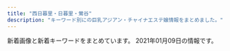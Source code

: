 ```yaml
---
title: "西日暮里・日暮里・鶯谷"
description: "キーワード別にの巨乳アジアン・チャイナエステ嬢情報をまとめました。"
---
```


新着画像と新着キーワードをまとめています。
2021年01月09日の情報です。

<DmmAffiliateIns />
<KeywordTable
  shops={
    [
    {
        "station": "JR\u897f\u65e5\u66ae\u91cc\u99c5",
        "url": "http://onkyoukou.tyo.cm/",
        "img_links": [
            "http://onkyoukou.tyo.cm/images/top.png",
            "http://onkyoukou.tyo.cm/images/acc1.jpg",
            "http://onkyoukou.tyo.cm/photos/sites/88/2017/03/staff1.jpg",
            "http://onkyoukou.tyo.cm/images/mobile.jpg",
            "http://onkyoukou.tyo.cm/images/n1.jpg",
            "http://onkyoukou.tyo.cm/images/s_link.jpg",
            "http://onkyoukou.tyo.cm/photos/sites/88/2017/03/staff4.jpg",
            "http://onkyoukou.tyo.cm/images/acc2.jpg",
            "http://onkyoukou.tyo.cm/images/s_staff.jpg",
            "http://onkyoukou.tyo.cm/images/n3.jpg",
            "http://onkyoukou.tyo.cm/photos/sites/88/2017/03/staff2.jpg",
            "http://onkyoukou.tyo.cm/images/s_staff1.jpg",
            "http://onkyoukou.tyo.cm/images/nbj3.jpg",
            "http://onkyoukou.tyo.cm/images/face_bj.jpg",
            "http://onkyoukou.tyo.cm/images/s_news.jpg",
            "http://onkyoukou.tyo.cm/images/s_mobile.jpg",
            "http://onkyoukou.tyo.cm/images/s_pick.jpg",
            "http://onkyoukou.tyo.cm/images/s_face.jpg",
            "http://onkyoukou.tyo.cm/images/face_bj3.jpg",
            "http://onkyoukou.tyo.cm/images/nbj1.jpg",
            "http://onkyoukou.tyo.cm/images/line.jpg",
            "http://onkyoukou.tyo.cm/photos/sites/88/2020/03/2020030111163079.jpg",
            "http://onkyoukou.tyo.cm/images/acc3.jpg"
        ],
        "keywords": {
            "88": 6,
            "87": 3,
            "C": 13,
            "86": 3
        },
        "name": "\u6e29\u99a8\u6e2f-\u304a\u3093\u304d\u3087\u3046\u3053\u3046-"
    },
    {
        "url": "http://www.ai-lian.work/",
        "name": "\u5fc3\u7f8e",
        "keywords": {},
        "station": "JR\u9daf\u8c37\u99c5\u5317\u53e3",
        "img_links": [
            "http://www.ai-lian.work/images/mobile.jpg",
            "http://www.ai-lian.work/images/tel.jpg",
            "http://www.ai-lian.work/images/int1.jpg",
            "http://www.ai-lian.work/images/staff_t.jpg",
            "http://www.ai-lian.work/images/interior_t.jpg",
            "http://www.ai-lian.work/images/news.jpg",
            "http://www.ai-lian.work/images/sys1.jpg",
            "http://www.ai-lian.work/images/1.jpg",
            "http://www.ai-lian.work/img/aya1.jpg",
            "http://www.ai-lian.work/images/ta.jpg",
            "http://www.ai-lian.work/images/int2.jpg",
            "http://www.ai-lian.work/images/line.png",
            "http://www.ai-lian.work/images/head.jpg",
            "http://www.ai-lian.work/images/3.jpg",
            "http://www.ai-lian.work/images/rec1.jpg",
            "http://www.ai-lian.work/img/saya1.jpg",
            "http://www.ai-lian.work/images/2.jpg",
            "http://www.ai-lian.work/img/yui1.jpg"
        ]
    },
    {
        "img_links": [
            "http://momo.tyo.cm/images/tit04.png",
            "http://momo.tyo.cm/images/tit_link01.png",
            "http://momo.tyo.cm/photos/sites/53/2020/08/2020083106342164.jpg",
            "http://momo.tyo.cm/images/top_slider02.jpg",
            "http://momo.tyo.cm/images/tit03.png",
            "http://momo.tyo.cm/images/border02.png",
            "http://momo.tyo.cm/images/border01.png",
            "http://momo.tyo.cm/images/nav_link04.png",
            "http://momo.tyo.cm/images/nav_link02.png",
            "http://momo.tyo.cm/images/nav_link01.png",
            "http://momo.tyo.cm/images/tit_com02.png",
            "http://momo.tyo.cm/images/pagetop.png",
            "http://momo.tyo.cm/images/tit_com05.png",
            "http://momo.tyo.cm/images/nav_link06.png",
            "http://momo.tyo.cm/photos/sites/53/2020/08/2020083106342133.jpg",
            "http://momo.tyo.cm/images/tit_com04.png",
            "http://momo.tyo.cm/images/tit_staff.png",
            "http://momo.tyo.cm/photos/sites/53/2020/12/2020120110412383.jpg",
            "http://momo.tyo.cm/images/tit05.png",
            "http://momo.tyo.cm/images/nav_link05.png",
            "http://momo.tyo.cm/images/tit01.png",
            "http://momo.tyo.cm/images/bg_pick.png",
            "http://momo.tyo.cm/photos/sites/53/2020/12/202012011041246.jpg",
            "http://momo.tyo.cm/images/top_slider01.jpg",
            "http://momo.tyo.cm/images/tit_com.png",
            "http://momo.tyo.cm/images/tit_com01.png",
            "http://momo.tyo.cm/images/tit_com03.png",
            "http://momo.tyo.cm/images/news.png",
            "http://momo.tyo.cm/images/nav_link03.png",
            "http://momo.tyo.cm/images/tit02.png"
        ],
        "url": "http://momo.tyo.cm/",
        "name": "\u6843",
        "keywords": {
            "86": 15,
            "85": 5,
            "D": 20
        },
        "station": "JR\u65e5\u66ae\u91cc\u99c5\u5357\u53e3"
    },
    {
        "keywords": {
            "C": 21
        },
        "name": "\u5065\u7f8e\u5802",
        "img_links": [
            "http://es-rlx.com/staff/yuki/01mb.jpg",
            "http://es-rlx.com/img/ttl_rec.png",
            "http://es-rlx.com/img/access/kanban.png",
            "http://es-rlx.com/staff/yuki/01.jpg",
            "http://es-rlx.com/staff/sakura/01mb.jpg",
            "http://es-rlx.com/img/ttl_mobile.png",
            "http://es-rlx.com/img/access/road04.jpg",
            "http://es-rlx.com/staff/rumi/01.jpg",
            "http://es-rlx.com/pic/top2.jpg",
            "http://es-rlx.com/pic/head.png",
            "http://es-rlx.com/img/access/roaddm.png",
            "http://es-rlx.com/staff/rumi/01mb.jpg",
            "http://es-rlx.com/i/files/homeimg.jpg",
            "http://es-rlx.com/staff/anna/01mb.jpg",
            "http://es-rlx.com/img/access/road02.jpg",
            "http://es-rlx.com/staff/minami/01.jpg",
            "http://es-rlx.com/img/access/road01.jpg",
            "http://es-rlx.com/pic/top3.jpg",
            "http://es-rlx.com/staff/anna/01.jpg",
            "http://es-rlx.com/img/ft_tel.png",
            "http://es-rlx.com/img/access/road03.jpg",
            "http://es-rlx.com/pic/top1.jpg",
            "http://es-rlx.com/img/youtube.jpg",
            "http://es-rlx.com/staff/mai/01mb.jpg",
            "http://es-rlx.com/staff/minami/01mb.jpg",
            "http://es-rlx.com/staff/mai/01.jpg",
            "http://es-rlx.com/staff/sakura/01.jpg",
            "http://es-rlx.com/img/ttl_tnew.png",
            "http://es-rlx.com/img/ttl_staff.png"
        ],
        "station": "JR\u9daf\u8c37\u99c5\u5317\u53e3",
        "url": "http://es-rlx.com/"
    },
    {
        "keywords": {},
        "name": "\u9234-\u3059\u305a-",
        "img_links": [
            "http://www.suzu.esjp.info/interior/3.jpg",
            "http://www.suzu.esjp.info/files/003.jpg",
            "http://www.suzu.esjp.info/files/0101.jpg",
            "http://www.suzu.esjp.info/images/coupon/info.png",
            "http://www.suzu.esjp.info/files/001.jpg",
            "http://www.suzu.esjp.info/images/coupon/presented.png",
            "http://www.suzu.esjp.info/interior/1.jpg",
            "http://www.suzu.esjp.info/interior/2.jpg",
            "http://www.suzu.esjp.info/files/002.jpg",
            "http://www.suzu.esjp.info/files/0101-02.jpg",
            "http://www.suzu.esjp.info/interior/4.jpg",
            "http://www.suzu.esjp.info/interior/5.jpg",
            "http://www.suzu.esjp.info/images/campaign.jpg",
            "http://www.suzu.esjp.info/files/0101-03.jpg",
            "http://www.suzu.esjp.info/images/top-mobile.jpg",
            "http://www.suzu.esjp.info/interior/6.jpg"
        ],
        "url": "http://www.suzu.esjp.info/",
        "station": "JR\u897f\u65e5\u66ae\u91cc\u99c5"
    },
    {
        "img_links": [
            "https://www.sofia-est.com/img/material/gm1_rollout.png",
            "https://www.sofia-est.com/img/girl/list/s85_list.jpg",
            "https://www.sofia-est.com/img/girl/thumb/s92_1.jpg",
            "https://www.sofia-est.com/img/girl/thumb/s57_3.jpg",
            "https://www.sofia-est.com/img/top/topslide20141211.jpg",
            "https://www.sofia-est.com/img/material/mob_t2.jpg",
            "https://www.sofia-est.com/img/material/photo7.jpg",
            "https://www.sofia-est.com/img/girl/thumb/s81_2.jpg",
            "https://www.sofia-est.com/img/girl/thumb/s94_1.jpg",
            "https://www.sofia-est.com/img/material/coursepoint_rev2.png",
            "https://www.sofia-est.com/img/girl/thumb/s84_2.jpg",
            "https://www.sofia-est.com/img/material/page6_subt1.png",
            "https://www.sofia-est.com/img/girl/thumb/s84_1.jpg",
            "https://www.sofia-est.com/img/girl/thumb/s81_1.jpg",
            "https://www.sofia-est.com/img/girl/thumb/s57_1.jpg",
            "https://www.sofia-est.com/img/girl/thumb/s57_4.jpg",
            "https://www.sofia-est.com/img/girl/thumb/s81_3.jpg",
            "https://www.sofia-est.com/img/girl/main/s81_1.jpg",
            "https://www.sofia-est.com/img/material/photo4.jpg",
            "https://www.sofia-est.com/img/what/emoji_usi.png",
            "https://www.sofia-est.com/img/material/top_twitter.png",
            "https://www.sofia-est.com/img/girl/list/s97_list.jpg",
            "https://www.sofia-est.com/img/material/top_camp.png",
            "https://www.sofia-est.com/img/material/mob_t1.jpg",
            "https://www.sofia-est.com/img/banner/koko_120x60.png",
            "https://www.sofia-est.com/img/what/coupon202009.png",
            "https://www.sofia-est.com/img/girl/thumb/s100_2.jpg",
            "https://www.sofia-est.com/img/material/top_kodawariimg1.jpg",
            "https://www.sofia-est.com/img/girl/main/s56_1.jpg",
            "https://www.sofia-est.com/img/material/mob_youtube.png",
            "https://www.sofia-est.com/img/girl/list/s84_list.jpg",
            "https://www.sofia-est.com/img/material/movieicon.png",
            "https://www.sofia-est.com/img/material/courseoption_rev1.png",
            "https://www.sofia-est.com/img/material/page8_subt1.png",
            "https://www.sofia-est.com/img/material/gm3_rollout.png",
            "https://www.sofia-est.com/img/girl/thumb/s55_1.jpg",
            "https://www.sofia-est.com/img/material/photo5.jpg",
            "https://www.sofia-est.com/img/girl/list/s100_list.jpg",
            "https://www.sofia-est.com/img/girl/list/s92_list.jpg",
            "https://www.sofia-est.com/img/material/gm6_rollout.png",
            "https://www.sofia-est.com/img/material/page5_subt1.png",
            "https://www.sofia-est.com/img/girl/thumb/s89_1.jpg",
            "https://www.sofia-est.com/img/material/photo1.jpg",
            "https://www.sofia-est.com/img/material/top_kodawari.png",
            "https://www.sofia-est.com/img/girl/thumb/s57_2.jpg",
            "https://www.sofia-est.com/img/material/sd_rt_btn.png",
            "https://www.sofia-est.com/img/material/page3_1_subt1.png",
            "https://www.sofia-est.com/img/material/mob_t5.jpg",
            "https://www.sofia-est.com/img/material/movie_right_yaji.png",
            "https://www.sofia-est.com/img/girl/main/s84_1.jpg",
            "https://www.sofia-est.com/img/material/course_tanta2.png",
            "https://www.sofia-est.com/img/girl/mobilepickup/mobilepickup20200302124127.jpg",
            "https://www.sofia-est.com/img/material/page4_subt1.png",
            "https://www.sofia-est.com/img/girl/list/s94_list.jpg",
            "https://www.sofia-est.com/img/material/noimg_m.jpg",
            "https://www.sofia-est.com/img/material/mob_t3.jpg",
            "https://www.sofia-est.com/img/material/top_newface.png",
            "https://www.sofia-est.com/img/material/pagetop_rollout.png",
            "https://www.sofia-est.com/img/girl/list/s55_list.jpg",
            "https://www.sofia-est.com/img/girl/main/s57_1.jpg",
            "https://www.sofia-est.com/img/material/photo8.jpg",
            "https://www.sofia-est.com/img/material/yakusoku.png",
            "https://www.sofia-est.com/img/material/top_movie.png",
            "https://www.sofia-est.com/img/material/page5_subt2.png",
            "https://www.sofia-est.com/img/girl/thumb/s89_2.jpg",
            "https://www.sofia-est.com/img/material/gm4_rollout.png",
            "https://www.sofia-est.com/img/material/mob_t4.jpg",
            "https://www.sofia-est.com/img/girl/list/s99_list.jpg",
            "https://www.sofia-est.com/img/material/page6_subt2.png",
            "https://www.sofia-est.com/img/girl/thumb/s97_2.jpg",
            "https://www.sofia-est.com/img/girl/thumb/s99_1.jpg",
            "https://www.sofia-est.com/img/girl/pickup/pickup20200111122329.jpg",
            "https://www.sofia-est.com/img/material/top_infomation.png",
            "https://www.sofia-est.com/img/girl/list/s56_list.jpg",
            "https://www.sofia-est.com/img/girl/thumb/s81_5.jpg",
            "https://www.sofia-est.com/img/material/photo2.jpg",
            "https://www.sofia-est.com/img/girl/thumb/s85_3.jpg",
            "https://www.sofia-est.com/img/girl/main/s100_1.jpg",
            "https://www.sofia-est.com/img/material/noimg_thumb.jpg",
            "https://www.sofia-est.com/img/material/movie20141210.jpg",
            "https://www.sofia-est.com/img/material/photo6.jpg",
            "https://www.sofia-est.com/img/material/gm5_rollout.png",
            "https://www.sofia-est.com/img/material/page8_subt2.png",
            "https://www.sofia-est.com/img/material/top_news.png",
            "https://www.sofia-est.com/img/material/top_about.png",
            "https://www.sofia-est.com/img/material/hosi5.png",
            "https://www.sofia-est.com/img/material/top_pickup.png",
            "https://www.sofia-est.com/img/girl/main/s89_1.jpg",
            "https://www.sofia-est.com/img/material/page7_subt1.png",
            "https://www.sofia-est.com/img/material/photo3.jpg",
            "https://www.sofia-est.com/img/girl/main/s99_1.jpg",
            "https://www.sofia-est.com/img/material/page6_subt3.png",
            "https://www.sofia-est.com/img/material/iph.png",
            "https://www.sofia-est.com/img/material/doublecourse_rev1.png",
            "https://www.sofia-est.com/img/girl/pickup/pickup20191220093623.jpg",
            "https://www.sofia-est.com/img/girl/thumb/s100_1.jpg",
            "https://www.sofia-est.com/img/girl/thumb/s56_2.jpg",
            "https://www.sofia-est.com/img/material/mobileqr.png",
            "https://www.sofia-est.com/img/material/page4_subt2.png",
            "https://www.sofia-est.com/img/girl/main/s97_1.jpg",
            "https://www.sofia-est.com/img/girl/thumb/s99_2.jpg",
            "https://www.sofia-est.com/img/material/page3_subt1.png",
            "https://www.sofia-est.com/img/girl/pickup/pickup20191220093702.jpg",
            "https://www.sofia-est.com/img/girl/thumb/s85_2.jpg",
            "https://www.sofia-est.com/img/top/topslide20141210.jpg",
            "https://www.sofia-est.com/img/girl/list/s89_list.jpg",
            "https://www.sofia-est.com/img/girl/pickup/pickup20190509222453.jpg",
            "https://www.sofia-est.com/img/material/photobig.jpg",
            "https://www.sofia-est.com/img/material/noimg_b.jpg",
            "https://www.sofia-est.com/img/girl/thumb/s81_4.jpg",
            "https://www.sofia-est.com/img/material/gm2_rollout.png",
            "https://www.sofia-est.com/img/girl/thumb/s56_1.jpg",
            "https://www.sofia-est.com/img/material/movie_left_yaji.png",
            "https://www.sofia-est.com/img/material/page3_1_subt2.png",
            "https://www.sofia-est.com/img/girl/list/s81_list.jpg",
            "https://www.sofia-est.com/img/material/phototxt.jpg",
            "https://www.sofia-est.com/img/girl/thumb/s85_1.jpg",
            "https://www.sofia-est.com/img/girl/list/s57_list.jpg",
            "https://www.sofia-est.com/img/girl/pickup/pickup20180411052859.jpg",
            "https://www.sofia-est.com/img/material/page2_subt1.png",
            "https://www.sofia-est.com/img/girl/main/s85_1.jpg",
            "https://www.sofia-est.com/img/girl/thumb/s97_1.jpg",
            "https://www.sofia-est.com/img/material/course_tanta1.png",
            "https://www.sofia-est.com/img/top/topslide20150918.jpg"
        ],
        "keywords": {
            "E": 2,
            "\u30bb\u30af\u30b7\u30fc": 24,
            "G": 2
        },
        "url": "https://www.sofia-est.com/",
        "station": "JR\u65e5\u66ae\u91cc\u99c5\u5357\u53e3",
        "name": "\u30bd\u30d5\u30a3\u30a2"
    },
    {
        "station": "JR\u65e5\u66ae\u91cc\u99c5",
        "url": "http://www.night.ne.jp/tokyo/hayasi/",
        "img_links": [
            "http://www.night.ne.jp/nightnet/img/10.jpg",
            "http://www.night.ne.jp/nightnet/img/16.jpg",
            "http://www.night.ne.jp/_format/P/img/over_msg_01.jpg",
            "http://www.night.ne.jp/tokyo/hayasi/img/view_5.jpg",
            "http://www.night.ne.jp/tokyo/hayasi/img/index_view.jpg",
            "http://www.night.ne.jp/nightnet/img/6.jpg",
            "http://www.night.ne.jp/_format/W/img/whats_view.jpg",
            "http://www.night.ne.jp/nightnet/img/1.jpg",
            "http://www.night.ne.jp/nightnet/img/13.jpg",
            "http://www.night.ne.jp/nightnet/img/17.jpg",
            "http://www.night.ne.jp/tokyo/hayasi/img/view_3.jpg",
            "http://www.night.ne.jp/nightnet/img/11.jpg",
            "http://www.night.ne.jp/nightnet/img/15.jpg",
            "http://www.night.ne.jp/tokyo/hayasi/img/view_4.jpg",
            "http://www.night.ne.jp/nightnet/img/12a.jpg",
            "http://www.night.ne.jp/tokyo/hayasi/img/index_top.jpg",
            "http://www.night.ne.jp/tokyo/hayasi/img/view_1.jpg",
            "http://www.night.ne.jp/nightnet/img/4.jpg",
            "http://www.night.ne.jp/_format/P/img/over_msg_02.jpg",
            "http://www.night.ne.jp/tokyo/hayasi/img/index.jpg",
            "http://www.night.ne.jp/nightnet/img/2.jpg",
            "http://www.night.ne.jp/nightnet/img/14.jpg",
            "http://www.night.ne.jp/tokyo/hayasi/img_staff/g_7181.jpg",
            "http://www.night.ne.jp/_format/P/img/whats_news.jpg",
            "http://www.night.ne.jp/nightnet/img/7.jpg",
            "http://www.night.ne.jp/nightnet/img/3.jpg",
            "http://www.night.ne.jp/tokyo/hayasi/img/qr_code.jpg",
            "http://www.night.ne.jp/nightnet/img/8.jpg",
            "http://www.night.ne.jp/nightnet/img/9.jpg",
            "http://www.night.ne.jp/tokyo/hayasi/img/view_2.jpg",
            "http://www.night.ne.jp/tokyo/hayasi/img/view_6.jpg",
            "http://www.night.ne.jp/_format/P/img/index_enter_1.jpg",
            "http://www.night.ne.jp/nightnet/img/5.jpg"
        ],
        "name": "\u6797\u30de\u30c3\u30b5\u30fc\u30b8",
        "keywords": {}
    },
    {
        "name": "\u30e8\u30f3\u30bc",
        "station": "JR\u65e5\u66ae\u91cc\u99c5\u6771\u53e3",
        "img_links": [
            "http://yonze.m-relax.net/images/bar-photo.png",
            "http://yonze.m-relax.net/pic/pic3.jpg",
            "http://yonze.m-relax.net/images/cam20201201.png",
            "http://yonze.m-relax.net/images/b-tel2.png",
            "http://yonze.m-relax.net/images/bar-cam.png",
            "http://yonze.m-relax.net/images/bar-greeting.png",
            "http://yonze.m-relax.net/images/bar-midasi1.png",
            "http://yonze.m-relax.net/images/cam.png",
            "http://yonze.m-relax.net/images/pic-imihi2.jpg",
            "http://yonze.m-relax.net/pic/pic2.jpg",
            "http://yonze.m-relax.net/pic/pic1.jpg"
        ],
        "url": "http://yonze.m-relax.net/",
        "keywords": {}
    },
    {
        "station": "JR\u65e5\u66ae\u91cc\u99c5\u6771\u53e3",
        "img_links": [
            "http://esthe-aroma.red/images/staff_s.png",
            "http://esthe-aroma.red/images/precau.png",
            "http://esthe-aroma.red/images/r4.jpg",
            "http://esthe-aroma.red/images/sruru.jpg",
            "http://esthe-aroma.red/images/top.png",
            "http://esthe-aroma.red/images/line.jpg",
            "http://esthe-aroma.red/images/evetop.png",
            "http://esthe-aroma.red/images/cg03.jpg",
            "http://esthe-aroma.red/link/menlog.jpg",
            "http://esthe-aroma.red/images/cg02.jpg",
            "http://esthe-aroma.red/images/cg04.jpg",
            "http://esthe-aroma.red/images/kan.jpg",
            "http://esthe-aroma.red/images/cg00.jpg",
            "http://esthe-aroma.red/images/news.png",
            "http://esthe-aroma.red/images/cg05.jpg",
            "http://esthe-aroma.red/images/cg06.jpg",
            "http://esthe-aroma.red/images/r2.jpg",
            "http://esthe-aroma.red/images/line1.jpg",
            "http://esthe-aroma.red/images/imm.jpg",
            "http://esthe-aroma.red/images/cg01.jpg",
            "http://esthe-aroma.red/images/rec.png",
            "http://esthe-aroma.red/images/r1.jpg",
            "http://esthe-aroma.red/images/cg07.jpg",
            "http://esthe-aroma.red/images/cg08.jpg",
            "http://esthe-aroma.red/images/r3.jpg"
        ],
        "url": "http://esthe-aroma.red/",
        "keywords": {
            "D": 8,
            "86": 8
        },
        "name": "\u548c\u5408 \u308f\u3054\u3046"
    },
    {
        "station": "JR\u9daf\u8c37\u99c5\u5317\u53e3",
        "url": "http://lapis.tyo.cm/",
        "name": "\u30e9\u30d4\u30b9",
        "keywords": {
            "87": 4,
            "D": 16,
            "83": 4,
            "86": 8
        },
        "img_links": [
            "http://lapis.tyo.cm/images/top.png",
            "http://lapis.tyo.cm/images/s_face.jpg",
            "http://lapis.tyo.cm/images/s_link.jpg",
            "http://lapis.tyo.cm/images/nbj1.jpg",
            "http://lapis.tyo.cm/images/mobile.jpg",
            "http://lapis.tyo.cm/images/new.jpg",
            "http://lapis.tyo.cm/images/pick_bj1.jpg",
            "http://lapis.tyo.cm/photos/sites/75/2021/01/2021010407562697.jpg",
            "http://lapis.tyo.cm/images/s_staff.jpg",
            "http://lapis.tyo.cm/images/nbj3.jpg",
            "http://lapis.tyo.cm/photos/sites/75/2021/01/2021010407562290.jpg",
            "http://lapis.tyo.cm/images/s_pick.jpg",
            "http://lapis.tyo.cm/photos/sites/75/2021/01/2021010407562482.jpg",
            "http://lapis.tyo.cm/images/pick_bj3.jpg",
            "http://lapis.tyo.cm/images/s_blog.jpg",
            "http://lapis.tyo.cm/photos/sites/75/2021/01/2021010407562324.jpg"
        ]
    },
    {
        "img_links": [
            "http://www.relax-mirai.info/images/info02.jpg",
            "http://www.relax-mirai.info/images/m03.jpg",
            "http://www.relax-mirai.info/images/m04.jpg",
            "http://www.relax-mirai.info/images/risa1.jpg",
            "http://www.relax-mirai.info/images/info01.jpg",
            "http://www.relax-mirai.info/gals/risa1.jpg",
            "http://www.relax-mirai.info/gals/kaka1.jpg",
            "http://www.relax-mirai.info/images/sayuri1.jpg",
            "http://www.relax-mirai.info/gals/aki1.jpg",
            "http://www.relax-mirai.info/gals/emi1.jpg",
            "http://www.relax-mirai.info/images/momo1.jpg",
            "http://www.relax-mirai.info/images/qr.jpg",
            "http://www.relax-mirai.info/i/120/sayuri1.jpg",
            "http://www.relax-mirai.info/i/images/sayuri1.jpg",
            "http://www.relax-mirai.info/i/images/momo1.jpg",
            "http://www.relax-mirai.info/images/m02.jpg"
        ],
        "keywords": {},
        "url": "http://www.relax-mirai.info/",
        "station": "\u65e5\u66ae\u91cc\u99c5\u6771\u53e3",
        "name": "\u672a\u6765"
    },
    {
        "name": "\u706f\u308a\u5c4b",
        "station": "JR\u897f\u65e5\u66ae\u91cc\u99c5",
        "url": "http://chou.ies.bz/",
        "img_links": [
            "http://chou.ies.bz/images/s_staff.jpg",
            "http://chou.ies.bz/images/top.png",
            "http://chou.ies.bz/photos/sites/85/2019/12/2019120602315853.jpg",
            "http://chou.ies.bz/photos/sites/85/2020/12/2020121802483415.jpg",
            "http://chou.ies.bz/photos/sites/85/2019/06/2019062803491517.jpg",
            "http://chou.ies.bz/images/s_news.png",
            "http://chou.ies.bz/images/s_link.png",
            "http://chou.ies.bz/images/s1.png",
            "http://chou.ies.bz/photos/sites/85/2019/07/2019070106340260.jpg",
            "http://chou.ies.bz/images/s3.png",
            "http://chou.ies.bz/photos/sites/85/2019/07/2019070106333414.jpg",
            "http://chou.ies.bz/photos/sites/85/2020/10/2020100610370157.jpg",
            "http://chou.ies.bz/photos/sites/85/2019/07/2019070106320474.jpg",
            "http://chou.ies.bz/photos/sites/85/2019/07/2019070509385227.jpg",
            "http://chou.ies.bz/photos/sites/85/2020/12/2020120204150858.jpg",
            "http://chou.ies.bz/images/n1.jpg",
            "http://chou.ies.bz/images/s_pick.png",
            "http://chou.ies.bz/photos/sites/85/2020/10/2020100610383828.jpg",
            "http://chou.ies.bz/photos/sites/85/2020/12/2020120204265615.jpg",
            "http://chou.ies.bz/images/n3.png",
            "http://chou.ies.bz/images/mobile.png",
            "http://chou.ies.bz/photos/sites/85/2019/07/2019070106330942.jpg"
        ],
        "keywords": {
            "E": 1,
            "D": 9,
            "85": 1,
            "87": 1,
            "84": 2,
            "C": 1,
            "86": 7
        }
    },
    {
        "station": "JR\u9daf\u8c37\u99c5\u5317\u53e3",
        "keywords": {},
        "name": "\u30df\u30a1\u30aa\u30df\u30a1\u30aa",
        "img_links": [
            "http://www.es-ms.work/images/staff_t.jpg",
            "http://www.es-ms.work/images/s1.png",
            "http://www.es-ms.work/images/1.jpg",
            "http://www.es-ms.work/images/3.jpg",
            "http://www.es-ms.work/images/interior_t.jpg",
            "http://www.es-ms.work/images/int1.jpg",
            "http://www.es-ms.work/img/kaya1.jpg",
            "http://www.es-ms.work/staff/rina.jpg",
            "http://www.es-ms.work/images/2.jpg",
            "http://www.es-ms.work/images/int2.jpg",
            "http://www.es-ms.work/images/head.jpg",
            "http://www.es-ms.work/img/sayuri1.jpg",
            "http://www.es-ms.work/staff/sayuri.jpg",
            "http://www.es-ms.work/images/tg.jpg",
            "http://www.es-ms.work/images/sys.jpg",
            "http://www.es-ms.work/images/rec1.jpg",
            "http://www.es-ms.work/images/ac1.jpg",
            "http://www.es-ms.work/images/news.jpg",
            "http://www.es-ms.work/staff/kaya.jpg",
            "http://www.es-ms.work/img/rina1.jpg",
            "http://www.es-ms.work/images/rec2.jpg"
        ],
        "url": "http://www.es-ms.work/"
    },
    {
        "station": "JR\u65e5\u66ae\u91cc\u99c5\u6771\u53e3",
        "url": "http://massage-aroma.pink/",
        "name": "\u30d1\u30b8\u30e3\u30de",
        "img_links": [
            "http://massage-aroma.pink/images/nav-002.png",
            "http://massage-aroma.pink/images/cg06.jpg",
            "http://massage-aroma.pink/images/cg05.jpg",
            "http://massage-aroma.pink/images/nav-005.png",
            "http://massage-aroma.pink/images/nav-001.png",
            "http://massage-aroma.pink/images/cg03.jpg",
            "http://massage-aroma.pink/images/cg08.jpg",
            "http://massage-aroma.pink/images/tel.png",
            "http://massage-aroma.pink/images/no.png",
            "http://massage-aroma.pink/images/nav-006.png",
            "http://massage-aroma.pink/images/nav-003.png",
            "http://massage-aroma.pink/images/cg011.jpg",
            "http://massage-aroma.pink/images/cg061.jpg",
            "http://massage-aroma.pink/images/cg07.jpg",
            "http://massage-aroma.pink/images/cg04.jpg",
            "http://massage-aroma.pink/images/top001.png",
            "http://massage-aroma.pink/images/nav-004.png",
            "http://massage-aroma.pink/images/cg01.jpg"
        ],
        "keywords": {
            "86": 7,
            "D": 7
        }
    },
    {
        "station": "JR\u65e5\u66ae\u91cc\u99c5\u6771\u53e3",
        "img_links": [
            "http://www.es-minami.com/img/sayuri2.jpg",
            "http://www.es-minami.com/img/yuki1.jpg",
            "http://www.es-minami.com/gals/sakura1.jpg",
            "http://www.es-minami.com/img/sayuri1.jpg",
            "http://es-minami.com/gals/nana1.jpg",
            "http://es-minami.com/img/yuki1.jpg",
            "http://www.es-minami.com/img/mika2.jpg",
            "http://es-minami.com/images/sayuri2.jpg",
            "http://www.es-minami.com/images/mika2.jpg",
            "http://es-minami.com/img/riri1.jpg",
            "http://www.es-minami.com/gals/mika2.jpg",
            "http://es-minami.com/gals/mika1.jpg",
            "http://es-minami.com/gals/sayuri2.jpg",
            "http://www.es-minami.com/images/nana1.jpg",
            "http://www.es-minami.com/images/riri1.jpg",
            "http://www.es-minami.com/img/riri1.jpg",
            "http://es-minami.com/images/riri1.jpg",
            "http://www.es-minami.com/gals/sayuri2.jpg",
            "http://www.es-minami.com/images/staff-bar.png",
            "http://es-minami.com/images/nana1.jpg",
            "http://www.es-minami.com/images/mobole.png",
            "http://www.es-minami.com/img/mika1.jpg",
            "http://www.es-minami.com/images/rika1.jpg",
            "http://www.es-minami.com/gals/rika1.jpg",
            "http://es-minami.com/gals/sayuri1.jpg",
            "http://es-minami.com/images/news.png",
            "http://es-minami.com/img/sayuri1.jpg",
            "http://es-minami.com/gals/sakura1.jpg",
            "http://es-minami.com/img/mika2.jpg",
            "http://es-minami.com/img/sayuri2.jpg",
            "http://es-minami.com/images/yuki1.jpg",
            "http://es-minami.com/gals/yuki1.jpg",
            "http://es-minami.com/images/mobole.png",
            "http://www.es-minami.com/images/sayuri1.jpg",
            "http://es-minami.com/images/mika2.jpg",
            "http://es-minami.com/images/sayuri1.jpg",
            "http://www.es-minami.com/gals/sayuri1.jpg",
            "http://es-minami.com/images/mika1.jpg",
            "http://es-minami.com/gals/rika1.jpg",
            "http://www.es-minami.com/images/mika1.jpg",
            "http://www.es-minami.com/gals/mika1.jpg",
            "http://www.es-minami.com/images/sayuri2.jpg",
            "http://www.es-minami.com/images/yuki1.jpg",
            "http://es-minami.com/gals/mika2.jpg",
            "http://www.es-minami.com/gals/riri1.jpg",
            "http://www.es-minami.com/img/nana1.jpg",
            "http://es-minami.com/gals/riri1.jpg",
            "http://www.es-minami.com/gals/nana1.jpg",
            "http://es-minami.com/images/staff-bar.png",
            "http://es-minami.com/images/rika1.jpg",
            "http://es-minami.com/img/nana1.jpg",
            "http://www.es-minami.com/images/news.png",
            "http://www.es-minami.com/gals/yuki1.jpg",
            "http://es-minami.com/images/pick_staff6.jpg",
            "http://es-minami.com/img/mika1.jpg",
            "http://www.es-minami.com/images/pick_staff6.jpg"
        ],
        "name": "\u307f\u306a\u307f",
        "keywords": {},
        "url": "http://es-minami.com/"
    },
    {
        "name": "\u3082\u307f\u306e\u6728",
        "url": "https://mominoki.tyo.ac/",
        "img_links": [
            "https://mominoki.tyo.ac/images/themes/pink/no2.png",
            "https://mominoki.tyo.ac/images/room3.jpg",
            "https://mominoki.tyo.ac/images/themes/pink/line.png",
            "https://mominoki.tyo.ac/images/room4.jpg",
            "https://mominoki.tyo.ac/images/themes/pink/s_news.png",
            "https://mominoki.tyo.ac/images/themes/pink/r3.jpg",
            "https://mominoki.tyo.ac/images/themes/pink/s_ranking.png",
            "https://mominoki.tyo.ac/photos/sites/41/2020/09/2020092804344750.jpg",
            "https://mominoki.tyo.ac/images/room2.jpg",
            "https://mominoki.tyo.ac/photos/sites/41/2020/09/2020092804344859.jpg",
            "https://mominoki.tyo.ac/images/themes/pink/no1.png",
            "https://mominoki.tyo.ac/photos/sites/41/2020/11/2020111401222038.jpg",
            "https://mominoki.tyo.ac/images/themes/pink/s_pickup.png",
            "https://mominoki.tyo.ac/images/themes/pink/s_staff.png",
            "https://mominoki.tyo.ac/photos/sites/41/2020/09/2020092804344656.jpg",
            "https://mominoki.tyo.ac/images/themes/pink/s_link.png",
            "https://mominoki.tyo.ac/images/themes/pink/mobile.jpg",
            "https://mominoki.tyo.ac/photos/sites/41/2020/09/2020092801595154.jpg",
            "https://mominoki.tyo.ac/images/room1.jpg",
            "https://mominoki.tyo.ac/images/themes/pink/s_newface.png",
            "https://mominoki.tyo.ac/photos/sites/41/2020/09/2020092810535583.jpg"
        ],
        "keywords": {
            "D": 20,
            "87": 8,
            "86": 4,
            "C": 14,
            "E": 4,
            "85": 12
        },
        "station": "\u753a\u5c4b\u99c51\u756a\u51fa\u53e3"
    },
    {
        "img_links": [
            "http://www.hohoemi.es-relax.info/images/newsbar.jpg",
            "http://www.hohoemi.es-relax.info/i/room/r04.jpg",
            "http://www.hohoemi.es-relax.info/i/room/r02.jpg",
            "http://www.hohoemi.es-relax.info/gals/yuri1.jpg",
            "http://www.hohoemi.es-relax.info/images/nanami1.jpg",
            "http://www.hohoemi.es-relax.info/gals/monika1.jpg",
            "http://www.hohoemi.es-relax.info/i/room/r01.jpg",
            "http://www.hohoemi.es-relax.info/gals/mirai1.jpg",
            "http://www.hohoemi.es-relax.info/images/r05.jpg",
            "http://www.hohoemi.es-relax.info/images/img04.jpg",
            "http://www.hohoemi.es-relax.info/images/r02.jpg",
            "http://www.hohoemi.es-relax.info/images/img03.jpg",
            "http://www.hohoemi.es-relax.info/i/room/r03.jpg",
            "http://www.hohoemi.es-relax.info/images/r04.jpg",
            "http://www.hohoemi.es-relax.info/gals/nanami1.jpg",
            "http://www.hohoemi.es-relax.info/gals/egao1.jpg",
            "http://www.hohoemi.es-relax.info/images/r01.jpg",
            "http://www.hohoemi.es-relax.info/gals/rika1.jpg",
            "http://www.hohoemi.es-relax.info/gals/mimi1.jpg",
            "http://www.hohoemi.es-relax.info/gals/nana1.jpg",
            "http://www.hohoemi.es-relax.info/gals/karin1.jpg",
            "http://www.hohoemi.es-relax.info/images/r03.jpg",
            "http://www.hohoemi.es-relax.info/images/img02.jpg",
            "http://www.hohoemi.es-relax.info/gals/yuyu1.jpg",
            "http://www.hohoemi.es-relax.info/images/162-1.jpg"
        ],
        "name": "\u307b\u307b\u3048\u307f",
        "station": "JR\u897f\u65e5\u66ae\u91cc\u99c5",
        "keywords": {},
        "url": "http://www.hohoemi.es-relax.info/"
    },
    {
        "name": "\u306f\u305f\u3061",
        "url": "http://www.mac-riraku106.xyz/",
        "station": "JR\u65e5\u66ae\u91cc\u99c5\u5357\u53e3",
        "keywords": {
            "D": 46,
            "E": 6,
            "F": 3,
            "86": 18,
            "94": 3,
            "C": 20,
            "85": 16
        },
        "img_links": [
            "http://www.mac-riraku106.xyz/static/picture/2.jpg",
            "http://www.mac-riraku106.xyz/uploads/200818/1-200QQ554231G.jpg",
            "http://www.mac-riraku106.xyz/uploads/200501/1-200501125251121.jpg",
            "http://www.mac-riraku106.xyz/uploads/190906/1-1ZZ6125225A4.jpg",
            "http://www.mac-riraku106.xyz/uploads/190723/23-2.jpg",
            "http://www.mac-riraku106.xyz/static/picture/top-img03.png",
            "http://www.mac-riraku106.xyz/uploads/200310/1-20031013091I08.jpg",
            "http://www.mac-riraku106.xyz/uploads/200501/1-200501145011C2.jpg",
            "http://www.mac-riraku106.xyz/uploads/191209/1-191209123459153.jpg",
            "http://www.mac-riraku106.xyz/uploads/191128/1-19112Q3102OP.jpg",
            "http://www.mac-riraku106.xyz/uploads/190723/1-2.jpg",
            "http://www.mac-riraku106.xyz/uploads/200317/1-20031G4420c38.jpg",
            "http://www.mac-riraku106.xyz/uploads/200801/1-200P1110631926.jpg",
            "http://www.mac-riraku106.xyz/static/picture/michi01.png",
            "http://www.mac-riraku106.xyz/uploads/191106/1-191106092S0357.jpg",
            "http://www.mac-riraku106.xyz/static/picture/call.png",
            "http://www.mac-riraku106.xyz/uploads/190826/1-1ZR6144611E0.jpg",
            "http://www.mac-riraku106.xyz/uploads/191008/1-19100Q5451M20.jpg",
            "http://www.mac-riraku106.xyz/static/picture/tel.png",
            "http://www.mac-riraku106.xyz/static/picture/top-img01.png",
            "http://www.mac-riraku106.xyz/uploads/191128/1-19112Q3111UF.jpg",
            "http://www.mac-riraku106.xyz/uploads/190723/10-1.jpg",
            "http://www.mac-riraku106.xyz/uploads/190723/25-1.jpg",
            "http://www.mac-riraku106.xyz/uploads/190723/1-1.jpg",
            "http://www.mac-riraku106.xyz/uploads/200501/1-200501144951148.jpg",
            "http://www.mac-riraku106.xyz/uploads/190723/21-1.jpg",
            "http://www.mac-riraku106.xyz/uploads/191008/1-19100Q5453V63.jpg",
            "http://www.mac-riraku106.xyz/uploads/190906/1-1ZZ612503C39.jpg",
            "http://www.mac-riraku106.xyz/uploads/190723/34-1.jpg",
            "http://www.mac-riraku106.xyz/uploads/200608/1-20060Q02506204.jpg",
            "http://www.mac-riraku106.xyz/uploads/191219/1-191219124141563.jpg",
            "http://www.mac-riraku106.xyz/uploads/191106/1-191106092J62Y.jpg",
            "http://www.mac-riraku106.xyz/uploads/190723/10-2.jpg",
            "http://www.mac-riraku106.xyz/uploads/190723/30-1.jpg",
            "http://www.mac-riraku106.xyz/uploads/190926/1-1Z926131R6102.jpg",
            "http://www.mac-riraku106.xyz/uploads/200501/1-200501125159161.jpg",
            "http://www.mac-riraku106.xyz/uploads/190826/1-1ZR614462Qa.jpg",
            "http://www.mac-riraku106.xyz/uploads/200501/1-200501125150516.jpg",
            "http://www.mac-riraku106.xyz/uploads/190723/23-3.jpg",
            "http://www.mac-riraku106.xyz/static/picture/1.jpg",
            "http://www.mac-riraku106.xyz/uploads/191209/1-1912091229204E.jpg",
            "http://www.mac-riraku106.xyz/uploads/200818/1-200QQ55415J4.jpg",
            "http://www.mac-riraku106.xyz/uploads/191209/1-191209122ZY50.jpg",
            "http://www.mac-riraku106.xyz/static/picture/top-img09.png",
            "http://www.mac-riraku106.xyz/uploads/200310/1-200310130Z0421.jpg",
            "http://www.mac-riraku106.xyz/uploads/200501/1-200501125300127.jpg",
            "http://www.mac-riraku106.xyz/static/picture/michi02.png",
            "http://www.mac-riraku106.xyz/uploads/191128/1-19112Q31009521.jpg",
            "http://www.mac-riraku106.xyz/uploads/190723/33-1.jpg",
            "http://www.mac-riraku106.xyz/uploads/200818/1-200QQ5535E92.jpg",
            "http://www.mac-riraku106.xyz/uploads/191219/1-19121912423J29.jpg",
            "http://www.mac-riraku106.xyz/uploads/200325/1-2003251H312V4.jpg",
            "http://www.mac-riraku106.xyz/uploads/200310/1-200310130925920.jpg",
            "http://www.mac-riraku106.xyz/uploads/200317/1-20031G44220J0.jpg",
            "http://www.mac-riraku106.xyz/uploads/200317/1-20031G44235R7.jpg",
            "http://www.mac-riraku106.xyz/uploads/190723/23-1.jpg",
            "http://www.mac-riraku106.xyz/uploads/190926/1-1Z926131T2408.jpg",
            "http://www.mac-riraku106.xyz/static/picture/top-img02.png",
            "http://www.mac-riraku106.xyz/uploads/200608/1-20060Q0251EY.jpg",
            "http://www.mac-riraku106.xyz/uploads/191106/1-191106092T0531.jpg",
            "http://www.mac-riraku106.xyz/uploads/200801/1-200P1110412514.jpg",
            "http://www.mac-riraku106.xyz/uploads/200501/1-200501145002a7.jpg",
            "http://www.mac-riraku106.xyz/uploads/200325/1-2003251H340B9.jpg",
            "http://www.mac-riraku106.xyz/uploads/200801/1-200P1110A4M2.jpg"
        ]
    },
    {
        "keywords": {
            "C": 6
        },
        "img_links": [
            "http://www.en-nippori.net/image/mainparts/images/navi01_06.jpg",
            "http://www.en-nippori.net/image/mainparts/images/navi01_04.jpg",
            "http://www.en-nippori.net/image/therapist/06.jpg",
            "http://www.en-nippori.net/image/mainparts/main.jpg",
            "http://www.en-nippori.net/image/mainparts/images/navi01_02.jpg",
            "http://www.en-nippori.net/image/mainparts/images/navi01_05.jpg",
            "http://www.en-nippori.net/image/mainparts/images/navi01_07.jpg",
            "http://www.en-nippori.net/image/index/top.jpg",
            "http://www.en-nippori.net/image/therapist/03.jpg",
            "http://www.en-nippori.net/image/therapist/01.jpg",
            "http://www.en-nippori.net/image/mainparts/images/navi01_03.jpg",
            "http://www.en-nippori.net/image/therapist/02.jpg",
            "http://www.en-nippori.net/image/therapist/04.jpg"
        ],
        "station": "JR\u65e5\u66ae\u91cc\u99c5\u6771\u53e3",
        "name": "\u7e01",
        "url": "http://www.en-nippori.net/"
    }
]
}
/>
<DmmAffiliateScript />
